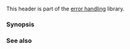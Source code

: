 {{cpp/header/title|stdexcept}}
{{cpp/header/navbar}}

This header is part of the [[cpp/error|error handling]] library.

{{dsc begin}}
{{dsc h1 | Classes}}
{{dsc inc | cpp/error/inc logic_error}}
{{dsc inc | cpp/error/inc invalid_argument}}
{{dsc inc | cpp/error/inc domain_error}}
{{dsc inc | cpp/error/inc length_error}}
{{dsc inc | cpp/error/inc out_of_range}}
{{dsc inc | cpp/error/inc runtime_error}}
{{dsc inc | cpp/error/inc range_error}}
{{dsc inc | cpp/error/inc overflow_error}}
{{dsc inc | cpp/error/inc underflow_error}}
{{dsc end}}

===Synopsis===
{{cpp/synopsis/stdexcept}}

===See also===
{{dsc begin}}
{{dsc inc | cpp/error/dsc exception}}
{{dsc end}}

{{langlinks|es|ja|ru|zh}}